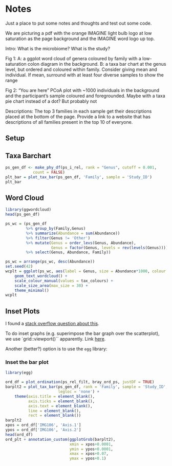 Notes
=====

Just a place to put some notes and thoughts and test out some code.

We are picturing a pdf with the orange IMAGINE light bulb logo at low saturation
as the page background and the IMAGINE word logo up top. 

Intro: What is the microbiome? What is the study?

Fig 1: A: a ggplot word cloud of genera coloured by family with a low-saturation 
colon diagram in the background. B: a taxa bar chart at the genus level, but 
ordered and coloured within family. Consider giving mean and individual. If mean,
surround with at least four diverse samples to show the range

Fig 2: "You are here" PCoA plot with ~1000 individuals in the background and the
participant's sample coloured and foregrounded. Maybe with a taxa pie chart
instead of a dot? But probably not

Descriptions: The top 3 families in each sample get their descriptions placed at
the bottom of the page. Provide a link to a website that has descriptions of all
families present in the top 10 of everyone.

Setup
-----

Taxa Barchart
-------------

```r
ps_gen_df <- make_phy_df(ps_i_rel, rank = "Genus", cutoff = 0.001, 
            count = FALSE)
plt_bar = plot_tax_bar(ps_gen_df, 'Family', sample = 'Study_ID')
plt_bar
```


Word Cloud
----------

```r
library(ggwordcloud)
head(ps_gen_df)

ps_wc = (ps_gen_df
         %>% group_by(Family,Genus)
         %>% summarize(Abundance = sum(Abundance))
         %>% filter(Genus != 'Other')
         %>% mutate(Genus = order_levs(Genus, Abundance),
                    Genus = factor(Genus, levels = rev(levels(Genus))))
         %>% select(Genus, Abundance, Family))

ps_wc = arrange(ps_wc, desc(Abundance))
set.seed(42)
wcplt = ggplot(ps_wc, aes(label = Genus, size = Abundance*1000, colour = Family)) +
    geom_text_wordcloud() +
    scale_colour_manual(values = tax_colours) +
    scale_size_area(max_size = 30) +
    theme_minimal()
wcplt

```


Inset Plots
-----------

I found a [stack overflow question about this](https://stackoverflow.com/questions/5219671/it-is-possible-to-create-inset-graphs).

To do inset graphs (e.g. superimpose the bar graph over the 
scatterplot), we use `grid::viewport()`` apparently. Link 
[here](https://groups.google.com/g/ggplot2/c/XIkND56UUWY).

Another (better?) option is to use the `egg` library: 

### Inset the bar plot

```r
library(egg)

ord_df = plot_ordination(ps_rel_filt, bray_ord_ps, justDF = TRUE)
barplt2 = plot_tax_bar(ps_gen_df, rank = 'Family', sample = 'Study_ID',
                       legloc = 'none') +
    theme(axis.title = element_blank(),
          axis.ticks = element_blank(),
          axis.text = element_blank(),
          line = element_blank(),
          rect = element_blank())
barplt2
xpos = ord_df['IMG106', 'Axis.1']
ypos = ord_df['IMG106', 'Axis.2']
head(ord_df)
ord_plt + annotation_custom(ggplotGrob(barplt2),
                            xmin = xpos+0.0001,
                            ymin = ypos+0.0001,
                            xmax = xpos+0.07,
                            ymax = ypos+0.1)
```

